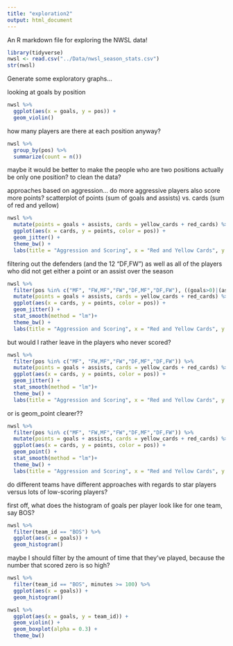```yaml
---
title: "exploration2"
output: html_document
---
```



An R markdown file for exploring the NWSL data!

```r
library(tidyverse)
nwsl <- read.csv("../Data/nwsl_season_stats.csv")
str(nwsl)
```

Generate some exploratory graphs...

looking at goals by position
```r
nwsl %>%
  ggplot(aes(x = goals, y = pos)) +
  geom_violin()
```
how many players are there at each position anyway?

```r
nwsl %>%
  group_by(pos) %>%
  summarize(count = n())
```
maybe it would be better to make the people who are two positions actually be only one position? to clean the data?


approaches based on aggression...
do more aggressive players also score more points?
scatterplot of points (sum of goals and assists) vs. cards (sum of red and yellow)

```r
nwsl %>%
  mutate(points = goals + assists, cards = yellow_cards + red_cards) %>%
  ggplot(aes(x = cards, y = points, color = pos)) +
  geom_jitter() +
  theme_bw() +
  labs(title = "Aggression and Scoring", x = "Red and Yellow Cards", y = "Points")
```

filtering out the defenders (and the 12 "DF,FW") as well as all of the players who did not get either a point or an assist over the season


```r
nwsl %>%
  filter(pos %in% c("MF", "FW,MF","FW","DF,MF","DF,FW"), ((goals>0)|(assists>0))) %>%
  mutate(points = goals + assists, cards = yellow_cards + red_cards) %>%
  ggplot(aes(x = cards, y = points, color = pos)) +
  geom_jitter() +
  stat_smooth(method = "lm")+
  theme_bw() +
  labs(title = "Aggression and Scoring", x = "Red and Yellow Cards", y = "Points")
```
but would I rather leave in the players who never scored?

```r
nwsl %>%
  filter(pos %in% c("MF", "FW,MF","FW","DF,MF","DF,FW")) %>%
  mutate(points = goals + assists, cards = yellow_cards + red_cards) %>%
  ggplot(aes(x = cards, y = points, color = pos)) +
  geom_jitter() + 
  stat_smooth(method = "lm")+
  theme_bw() +
  labs(title = "Aggression and Scoring", x = "Red and Yellow Cards", y = "Points")
```
or is geom_point clearer??

```r
nwsl %>%
  filter(pos %in% c("MF", "FW,MF","FW","DF,MF","DF,FW")) %>%
  mutate(points = goals + assists, cards = yellow_cards + red_cards) %>%
  ggplot(aes(x = cards, y = points, color = pos)) +
  geom_point() +
  stat_smooth(method = "lm")+
  theme_bw() +
  labs(title = "Aggression and Scoring", x = "Red and Yellow Cards", y = "Points")
```

do different teams have different approaches with regards to star players versus lots of low-scoring players?

first off, what does the histogram of goals per player look like for one team, say BOS?

```r
nwsl %>%
  filter(team_id == "BOS") %>%
  ggplot(aes(x = goals)) +
  geom_histogram()
```
maybe I should filter by the amount of time that they've played, because the number that scored zero is so high?

```r
nwsl %>%
  filter(team_id == "BOS", minutes >= 100) %>%
  ggplot(aes(x = goals)) +
  geom_histogram()
```


```r
nwsl %>%
  ggplot(aes(x = goals, y = team_id)) +
  geom_violin() +
  geom_boxplot(alpha = 0.3) +
  theme_bw()
```

